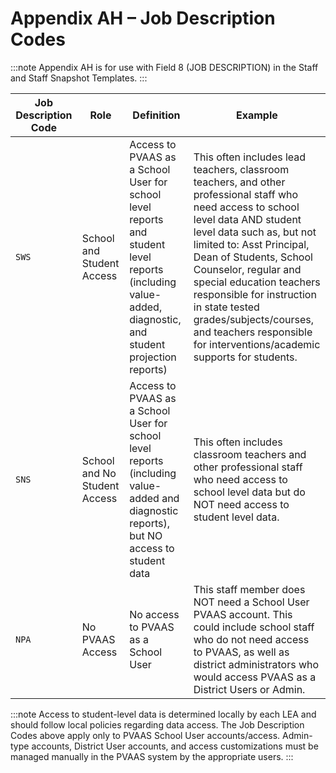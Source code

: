 # Appendix AH – Job Description Codes

:::note
Appendix AH is for use with Field 8 (JOB DESCRIPTION) in the Staff and Staff Snapshot Templates.
:::

| Job Description Code | Role                         | Definition                                                                                                                                              | Example                                                                                                                                                                                                                                                                                                                                                                                                                 |
|----------------------|------------------------------|---------------------------------------------------------------------------------------------------------------------------------------------------------|-------------------------------------------------------------------------------------------------------------------------------------------------------------------------------------------------------------------------------------------------------------------------------------------------------------------------------------------------------------------------------------------------------------------------|
| `SWS`                  | School and Student Access    | Access to PVAAS as a School User for school level reports and student level reports (including value-added, diagnostic, and student projection reports) | This often includes lead teachers, classroom teachers, and other professional staff who need access to school level data AND student level data such as, but not limited to: Asst Principal, Dean of Students, School Counselor, regular and special education teachers responsible for instruction in state tested grades/subjects/courses, and teachers responsible for interventions/academic supports for students. |
| `SNS`                  | School and No Student Access | Access to PVAAS as a School User for school level reports (including value-added and diagnostic reports), but NO access to student data                 | This often includes classroom teachers and other professional staff who need access to school level data but do NOT need access to student level data.                                                                                                                                                                                                                                                                  |
| `NPA`                  | No PVAAS Access              | No access to PVAAS as a School User                                                                                                                     | This staff member does NOT need a School User PVAAS account. This could include school staff who do not need access to PVAAS, as well as district administrators who would access PVAAS as a District Users or Admin.                                                                                                                                                                                                   |

:::note
Access to student-level data is determined locally by each LEA and should follow local policies regarding data access. The Job Description Codes above apply only to PVAAS School User accounts/access. Admin-type accounts, District User accounts, and access customizations must be managed manually in the PVAAS system by the appropriate users.
:::
